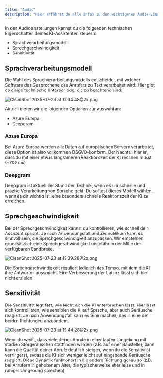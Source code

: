 ```yaml
---
title: "Audio"
description: "Hier erfährst du alle Infos zu den wichtigsten Audio-Einstellungen deiner KI-Telefonate"
---
```


In den Audioeinstellungen kannst du die folgenden technischen Eigenschaften deines KI-Assistenten steuern:

- Sprachverarbeitungsmodell
- Sprechgeschwindigkeit
- Sensitivität

## Sprachverarbeitungsmodell

Die Wahl des Sprachverarbeitungsmodells entscheidet, mit welcher Software das Gesprochene des Anrufers zu Text verarbeitet wird. Hier gibt es einige technische Unterschiede, die zu beachtend sind.

![CleanShot 2025-07-23 at 19.34.48@2x.png](/images/CleanShot2025-07-23at19.34.48@2x.png)

Aktuell bieten wir die folgenden Optionen zur Auswahl an:

- Azure Europa
- Deepgram

### Azure Europa

Bei Azure Europa werden alle Daten auf europäischen Servern verarbeitet, diese Option ist also vollkommen DSGVO-konform. Der Nachteil hier ist, dass du mit einer etwas langsameren Reaktionszeit der KI rechnen musst (\+700 ms)

### Deepgram

Deepgram ist aktuell der Stand der Technik, wenn es um schnelle und präzise Verarbeitung von Sprache geht. Du solltest dieses Modell wählen, wenn es dir wichtig ist, eine besonders schnelle Reaktionszeit der KI zu erreichen.

## Sprechgeschwindigkeit

Bei der Sprechgeschwindigkeit kannst du kontrollieren, wie schnell dein Assistent spricht. Je nach Anwendungsfall und Zielpublikum kann es sinnvoll sein, die Sprechgeschwindigkeit anzupassen. Wir empfehlen grundsätzlich eine Sprechgeschwindigkeit ungefähr in der Mitte der verfügbaren Bandbreite.

![CleanShot 2025-07-23 at 19.39.28@2x.png](/images/CleanShot2025-07-23at19.39.28@2x.png)

<Info>
  Die Sprechgeschwindigkeit reguliert lediglich das Tempo, mit dem die KI ihre Antworten ausspricht. Eine Verbesserung der Latenz lässt sich hier nicht erzielen.
</Info>

## Sensitivität

Die Sensitivität legt fest, wie leicht sich die KI unterbrechen lässt. Hier lässt sich kontrollieren, wie sensiblen die KI auf Sprache, aber auch Geräusche reagiert. Je nach Anwendungsfall kann es Sinn machen, das in eine der beiden Richtungen abzuändern.

![CleanShot 2025-07-23 at 19.44.28@2x.png](/images/CleanShot2025-07-23at19.44.28@2x.png)

<Tip>
  Wenn du weißt, dass viele deiner Anrufe in einer lauten Umgebung mit starken Störgeräuschen stattfinden werden (z.B. auf einer Baustelle), dann kann die Qualität deiner Anrufe deutlich steigen, wenn du die Sensitivität verringerst, sodass die KI sich weniger leicht auf eingehende Geräusche reagiert. Diese Dynamik funktionert in die andere Richtung genau so (z.B. bei Anrufern in gehobenem Alter, die typischerweise eher leise und in ruhiger Umgebung sprechen)
</Tip>